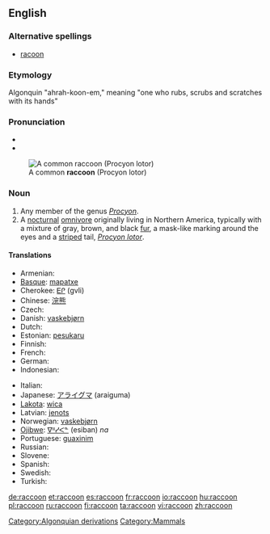 ==English==
{{wikipedia}}

===Alternative spellings===
* [[racoon]]

===Etymology===
Algonquin "ahrah-koon-em," meaning "one who rubs, scrubs and scratches with its hands"

===Pronunciation===
* {{IPA|ɹæˈkuwn}}
* {{rhymes|uːn}}

[[Image:Procyon lotor (Common raccoon).jpg|right|thumb|A common '''raccoon''' (Procyon lotor)]]
<!-- Isn't one image enough for a dictionary entry?
[[Image:Raccoon (Procyon lotor) 2.jpg|thumb|left|A close up of a common '''raccoon''' (Procyon lotor)]]
-->

===Noun===
{{en-noun}}

# Any member of the genus ''[[Procyon]]''.
# A [[nocturnal]] [[omnivore]] originally living in Northern America, typically with a mixture of gray, brown, and black [[fur]], a mask-like marking around the eyes and a [[striped]] tail, ''[[Procyon lotor]]''.

====Translations====
{{trans-top|nocturnal omnivore living in Northern America}}
* Armenian: {{t-|hy|ջրարջ|tr=ǰrarǰ|sc=Armn|xs=Armenian}}
* [[Basque]]: [[mapatxe]]
* Cherokee: [[ᎬᎵ]] (gvli)
* Chinese: [[浣熊]]
* Czech: {{t-|cs|mýval|m}}
* Danish: [[vaskebjørn]]
* Dutch: {{t+|nl|wasbeer|m}}
* Estonian: [[pesukaru]]
* Finnish: {{t+|fi|pesukarhu}}
* French: {{t+|fr|raton laveur|m}}
* German: {{t+|de|Waschbär|m}}
* Indonesian: {{t-|id|rakun|xs=Indonesian}}
{{trans-mid}}
* Italian: {{t+|it|procione|m}}
* Japanese: [[アライグマ]] (araiguma)
* [[Lakota]]: [[wica]]
* Latvian: [[jenots]]
* Norwegian: [[vaskebjørn]] {{m}}
* [[Ojibwe]]: [[ᐁᐦᓯᐸᓐ]] (esiban) ''na''
* Portuguese: [[guaxinim]] {{m}}
* Russian: {{t+|ru|енот|m|tr=jenót|sc=Cyrl}}
* Slovene: {{t+|sl|rakun|m}}
* Spanish: {{t+|es|mapache|m}}
* Swedish: {{t-|sv|tvättbjörn|c}}
* Turkish: {{t-|tr|rakun}}
{{trans-bottom}}

[[Category:Algonquian derivations]]
[[Category:Mammals]]

[[de:raccoon]]
[[et:raccoon]]
[[es:raccoon]]
[[fr:raccoon]]
[[io:raccoon]]
[[hu:raccoon]]
[[pl:raccoon]]
[[ru:raccoon]]
[[fi:raccoon]]
[[ta:raccoon]]
[[vi:raccoon]]
[[zh:raccoon]]
